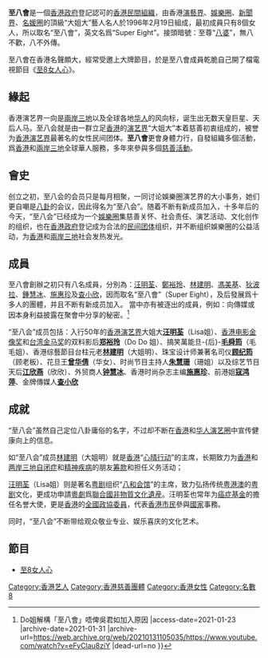 '''至八會'''是一個[[香港政府|香港政府]]登記認可的[[香港|香港]][[非政府組織|民間組織]]，由香港[[演藝界|演藝界]]、[[娛樂圈|娛樂圈]]、[[新聞工作者|新聞界]]、[[名媛|名媛圈]]的頂級“大姐大”藝人名人於1996年2月19日組成，最初成員只有8個女人，所以取名“至八會”，英文名爲“Super Eight”。接頭暗號：至尊“[[八婆|八婆]]”，無八不歡，八不外傳。
 
至八會在香港名聲頗大，經常受邀上大牌節目，於是至八會成員乾脆自己開了檔電視節目《[[至8女人心|至8女人心]]》。

==緣起==
香港演艺界一向是[[兩岸三地|兩岸三地]]以及全球各地[[华人|华人]]的风向标，诞生出无数天皇巨星、天后人马。至八会就是由一群立足[[香港|香港]]的[[演艺界|演艺界]]“大姐大”本着慈善初衷组成的，被誉为[[香港演艺界|香港演艺界]]最著名的女性民间团体。'''至八會'''更會身體力行，自發組織多個活動，爲[[香港|香港]]和[[兩岸三地|兩岸三地]]全球華人服務，多年來參與多個[[慈善活動|慈善活動]]。

==會史==
创立之初，至八会的会员只是每月相聚，一同讨论娛樂圈演艺界的大小事务，她们更自嘲是[[八卦新聞|八卦]]的会议，因此得名为“至八会”。随着不断有新成员加入，十多年后的今天，“至八会”已经成为一个[[娛樂圈|娛樂圈]]集慈善关怀、社会责任、演艺活动、文化创作的组织，也在[[香港政府|香港政府]]登记成为合法的[[民间团体|民间团体]]组织，并不断组织娛樂圈的公益活动，为[[香港|香港]]和[[兩岸三地|兩岸三地]]社会发热发光。

==成員==
至八會創辦之初只有八名成員，分別為：[[汪明荃|汪明荃]]、[[鄭裕玲|鄭裕玲]]、[[林建明|林建明]]、[[馮美基|馮美基]]、[[狄波拉|狄波拉]]、[[鍾慧冰|鍾慧冰]]、[[施惠珍|施惠珍]]及[[查小欣|查小欣]]，因而取名“至八會”（Super Eight），及后發展爲十多人的團體，并且不断有新成员加入。 當中亦有被逐出的成員，例如：向傳媒或因本身利益披露在聚會中分享的秘密。<ref>{{Cite web |url=https://www.youtube.com/watch?v=eFyClau8ziY |title=星星同學會 {{!}} Do姐解構「至八會」唔俾吳君如加入原因 |access-date=2021-01-23 |archive-date=2021-01-31 |archive-url=https://web.archive.org/web/20210131105035/https://www.youtube.com/watch?v=eFyClau8ziY |dead-url=no }}</ref>

“至八会”成员包括：入行50年的[[香港|香港]][[演艺界|演艺界]]大姐大'''[[汪明荃|汪明荃]]'''（Lisa姐）、[[香港电影金像奖|香港电影金像奖]]和[[台湾|台湾]][[金马奖|金马奖]]的双料影后'''[[郑裕玲|郑裕玲]]'''（Do Do 姐）、搞笑萬能旦-{后}-'''[[毛舜筠|毛舜筠]]'''（毛毛姐）、香港综藝節目台柱元老'''[[林建明|林建明]]'''（大姐明）、珠宝设计师兼著名司仪'''[[顾纪筠|顾纪筠]]'''（顾老板）、花旦王'''[[曾华倩|曾华倩]]'''（华女）、时尚节目主持人'''[[朱慧珊|朱慧珊]]'''（珊姐）以及综艺节目天后'''[[江欣燕|江欣燕]]'''（欣欣）、外贸商人'''[[钟慧冰|钟慧冰]]'''、香港时尚杂志主编'''[[施惠珍|施惠珍]]'''、前港姐'''[[寇鸿萍|寇鸿萍]]'''、金牌傳媒人'''[[查小欣|查小欣]]'''

==成就==
“至八会”虽然自己定位八卦庸俗的名字，不过却不断在[[香港|香港]]和[[华人演艺圈|华人演艺圈]]中宣传健康向上的信息。

如“至八会”成员[[林建明|林建明]]（大姐明）就是[[香港|香港]]“[[心晴行动|心晴行动]]”的主席，长期致力为[[香港|香港]]和[[两岸三地|两岸三地]][[自闭症|自闭症]]和[[精神疾病|精神疾病]]的朋友[[筹款|筹款]]和担任义务活动；

[[汪明荃|汪明荃]]（Lisa姐）则是著名[[粤剧|粤剧]]组织“[[八和会馆|八和会馆]]”的主席，致力弘扬传统[[粤港澳|粤港澳]]的[[粤剧|粤剧]]文化，更成功申請[[粵劇|粵劇]]爲[[聯合國非物質文化遺産|聯合國非物質文化遺産]]。汪明荃也常年为[[癌症基金|癌症基金]]的擔任名誉大使，更是[[香港|香港]]的[[全國政協委員|全國政協委員]]，代表[[香港市民|香港市民]]參與[[國家|國家]]事務。

同时，“至八会”不断带给观众敬业专业、娱乐喜庆的文化艺术。

==節目==
*[[至8女人心|至8女人心]]
{{至八會}}
[[Category:香港艺人|Category:香港艺人]]
[[Category:香港慈善團體|Category:香港慈善團體]]
[[Category:香港女性|Category:香港女性]]
[[Category:名數8|Category:名數8]]